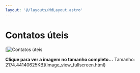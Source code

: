 ```yaml
---
layout: '@/layouts/MdLayout.astro'
---
```






Contatos úteis
==============







[<Image src="https://arapiraca.ufal.br/graduacao/ciencia-da-computacao/discentes/dicas-cartaz.png/%40%40images/08f81f2e-f4ed-4c57-988f-8719b4ec8418.svg" alt="Contatos úteis" inferSize />




**Clique para ver a imagem no tamanho completo…**
Tamanho: 2174.44140625KB](image_view_fullscreen.html)







